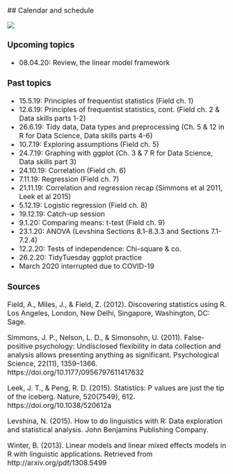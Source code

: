 <title>Calendar</title><font size=3>
<br>
## Calendar and schedule 

![](img/calendar.jpg)

### Upcoming topics 
- 08.04.20: Review, the linear model framework

### Past topics
- 15.5.19: Principles of frequentist statistics (Field ch. 1)
- 12.6.19: Principles of frequentist statistics, cont. (Field ch. 2 & Data skills parts 1-2)
- 26.6.19: Tidy data, Data types and preprocessing (Ch. 5 & 12 in R for Data Science, Data skills parts 4-6)
- 10.7.19: Exploring assumptions (Field ch. 5)
- 24.7.19: Graphing with ggplot (Ch. 3 & 7 R for Data Science, Data skills part 3)
- 24.10.19: Correlation (Field ch. 6)
- 7.11.19: Regression (Field ch. 7)
- 21.11.19: Correlation and regression recap (Simmons et al 2011, Leek et al 2015)
- 5.12.19: Logistic regression (Field ch. 8)
- 19.12.19: Catch-up session
- 9.1.20: Comparing means: t-test (Field ch. 9)
- 23.1.20: ANOVA (Levshina Sections 8.1-8.3.3 and Sections 7.1-7.2.4)
- 12.2.20: Tests of independence: Chi-square & co.
- 26.2.20: TidyTuesday ggplot practice
- March 2020 interrupted due to COVID-19


### Sources
Field, A., Miles, J., & Field, Z. (2012). Discovering statistics using R. Los Angeles, London, New Delhi, Singapore, Washington, DC: Sage.

Simmons, J. P., Nelson, L. D., & Simonsohn, U. (2011). False-positive psychology: Undisclosed flexibility in data collection and analysis allows presenting anything as significant. Psychological Science, 22(11), 1359–1366.
https://doi.org/10.1177/0956797611417632

Leek, J. T., & Peng, R. D. (2015). Statistics: P values are just the tip of the iceberg. Nature, 520(7549), 612. https://doi.org/10.1038/520612a

Levshina, N. (2015). How to do linguistics with R: Data exploration and statistical analysis. John Benjamins Publishing Company.

Winter, B. (2013). Linear models and linear mixed effects models in R with linguistic applications. Retrieved from http://arxiv.org/pdf/1308.5499 

</fomt>